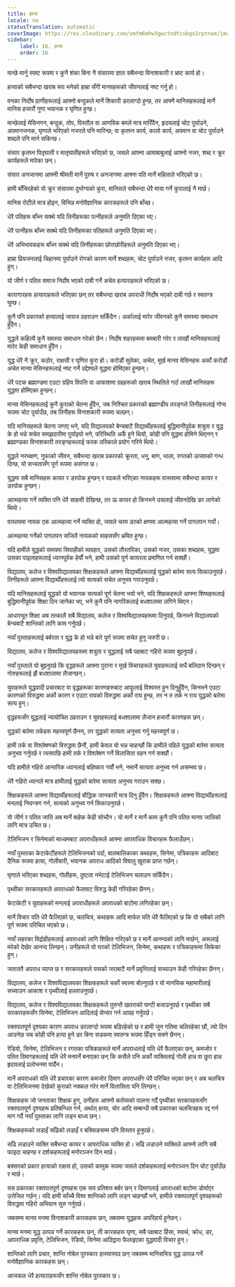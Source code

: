 ```yaml
---
title: हत्या
locale: ne
statusTranslation: automatic
coverImage: https://res.cloudinary.com/xmfm6mhw3gwctndtcubgx2rptnae/image/upload/v1740337243/small_cover_educacion_fundamental_a051170f1c.webp
sidebar:
    label: 16. हत्या
    order: 16
---
```

मान्छे मार्नु स्पष्ट रूपमा र कुनै शंका बिना नै संसारमा ज्ञात सबैभन्दा विनाशकारी र भ्रष्ट कार्य हो।

हत्याको सबैभन्दा खराब रूप भनेको हाम्रा सँगी मानवहरूको जीवनलाई नष्ट गर्नु हो।

वनका निर्दोष प्राणीहरूलाई आफ्नो बन्दुकले मार्ने शिकारी डरलाग्दो हुन्छ, तर आफ्नै मानिसहरूलाई मार्ने मानिस हजारौं गुणा भयानक र घृणित हुन्छ।

मान्छेलाई मेसिनगन, बन्दुक, तोप, पिस्तौल वा आणविक बमले मात्र मारिँदैन, हृदयलाई चोट पुर्याउने, अपमानजनक, घृणाले भरिएको नजरले पनि मारिन्छ; वा कृतघ्न कार्य, कालो कार्य, अपमान वा चोट पुर्याउने शब्दले पनि मार्न सकिन्छ।

संसार कृतघ्न पितृघाती र मातृघातीहरूले भरिएको छ, जसले आफ्ना आमाबाबुलाई आफ्नो नजर, शब्द र क्रूर कार्यहरूले मारेका छन्।

संसार अनजानमा आफ्नी श्रीमती मार्ने पुरुष र अनजानमा आफ्ना पति मार्ने महिलाले भरिएको छ।

हामी बाँचिरहेको यो क्रूर संसारमा दुर्भाग्यको कुरा, मानिसले सबैभन्दा धेरै माया गर्ने कुरालाई नै मार्छ।

मानिस रोटीले मात्र होइन, विभिन्न मनोवैज्ञानिक कारकहरूले पनि बाँच्छ।

धेरै पतिहरू बाँच्न सक्थे यदि तिनीहरूका पत्नीहरूले अनुमति दिएका भए।

धेरै पत्नीहरू बाँच्न सक्थे यदि तिनीहरूका पतिहरूले अनुमति दिएका भए।

धेरै अभिभावकहरू बाँच्न सक्थे यदि तिनीहरूका छोराछोरीहरूले अनुमति दिएका भए।

हाम्रा प्रियजनलाई चिहानमा पुर्याउने रोगको कारण मार्ने शब्दहरू, चोट पुर्याउने नजर, कृतघ्न कार्यहरू आदि हुन्।

यो जीर्ण र पतित समाज निर्दोष भएको दाबी गर्ने अचेत हत्याराहरूले भरिएको छ।

कारागारहरू हत्याराहरूले भरिएका छन् तर सबैभन्दा खराब अपराधी निर्दोष भएको दाबी गर्छ र स्वतन्त्र घुम्छ।

कुनै पनि प्रकारको हत्यालाई जायज ठहराउन सकिँदैन। अर्कालाई मारेर जीवनको कुनै समस्या समाधान हुँदैन।

युद्धले कहिल्यै कुनै समस्या समाधान गरेको छैन। निर्दोष शहरहरूमा बमबारी गरेर र लाखौं मानिसहरूलाई मारेर केही समाधान हुँदैन।

युद्ध धेरै नै क्रूर, कठोर, राक्षसी र घृणित कुरा हो। करोडौं सुतेका, अचेत, मूर्ख मानव मेसिनहरू अर्को करोडौं अचेत मानव मेसिनहरूलाई नष्ट गर्ने उद्देश्यले युद्धमा होमिएका हुन्छन्।

धेरै पटक ब्रह्माण्डमा एउटा ग्रहिय विपत्ति वा आकाशमा ग्रहहरूको खराब स्थितिले गर्दा लाखौं मानिसहरू युद्धमा होमिएका हुन्छन्।

मानव मेसिनहरूलाई कुनै कुराको चेतना हुँदैन, जब निश्चित प्रकारको ब्रह्माण्डीय तरङ्गले तिनीहरूलाई गोप्य रूपमा चोट पुर्याउँछ, तब तिनीहरू विनाशकारी रूपमा चल्छन्।

यदि मानिसहरूले चेतना जगाए भने, यदि विद्यालयको बेन्चबाटै विद्यार्थीहरूलाई बुद्धिमानीपूर्वक शत्रुता र युद्ध के हो भन्ने सचेत समझदारीमा पुर्याइयो भने, परिस्थिति अर्कै हुने थियो, कोही पनि युद्धमा होमिने थिएनन् र ब्रह्माण्डका विनाशकारी तरङ्गहरूलाई फरक तरिकाले प्रयोग गरिने थियो।

युद्धले नरभक्षण, गुफाको जीवन, सबैभन्दा खराब प्रकारको क्रूरता, धनु, बाण, भाला, रगतको उत्सवको गन्ध दिन्छ, यो सभ्यतासँग पूर्ण रूपमा असंगत छ।

युद्धमा सबै मानिसहरू कायर र डरपोक हुन्छन् र पदकले भरिएका नायकहरू वास्तवमा सबैभन्दा कायर र डरपोक हुन्छन्।

आत्महत्या गर्ने व्यक्ति पनि धेरै साहसी देखिन्छ, तर ऊ कायर हो किनभने उसलाई जीवनदेखि डर लागेको थियो।

वास्तवमा नायक एक आत्महत्या गर्ने व्यक्ति हो, जसले चरम डरको क्षणमा आत्महत्या गर्ने पागलपन गर्यो।

आत्महत्या गर्नेको पागलपन सजिलै नायकको साहससँग भ्रमित हुन्छ।

यदि हामीले युद्धको समयमा सिपाहीको व्यवहार, उसको तौरतरिका, उसको नजर, उसका शब्दहरू, युद्धमा उसका पाइलाहरूलाई ध्यानपूर्वक हेर्यौं भने, हामी उसको पूर्ण कायरता प्रमाणित गर्न सक्छौं।

विद्यालय, कलेज र विश्वविद्यालयका शिक्षकहरूले आफ्ना विद्यार्थीहरूलाई युद्धको बारेमा सत्य सिकाउनुपर्छ। तिनीहरूले आफ्ना विद्यार्थीहरूलाई त्यो सत्यको सचेत अनुभव गराउनुपर्छ।

यदि मानिसहरूलाई युद्धको यो भयानक सत्यको पूर्ण चेतना भयो भने, यदि शिक्षकहरूले आफ्ना शिष्यहरूलाई बुद्धिमानीपूर्वक शिक्षा दिन जानेका भए, भने कुनै पनि नागरिकलाई बधशालामा लगिने थिएन।

आधारभूत शिक्षा अब तत्कालै सबै विद्यालय, कलेज र विश्वविद्यालयहरूमा दिनुपर्छ, किनभने विद्यालयको बेन्चबाटै शान्तिको लागि काम गर्नुपर्छ।

नयाँ पुस्ताहरूलाई बर्बरता र युद्ध के हो भन्ने बारे पूर्ण रूपमा सचेत हुनु जरुरी छ।

विद्यालय, कलेज र विश्वविद्यालयहरूमा शत्रुता र युद्धलाई सबै पक्षबाट गहिरो रूपमा बुझ्नुपर्छ।

नयाँ पुस्ताले यो बुझ्नुपर्छ कि वृद्धहरूले आफ्ना पुराना र मूर्ख विचारहरूले युवाहरूलाई सधैं बलिदान दिन्छन् र गोरुहरूलाई झैं बधशालामा लैजान्छन्।

युवाहरूले युद्धवादी प्रचारबाट वा वृद्धहरूका कारणहरूबाट आफूलाई विश्वस्त हुन दिनुहुँदैन, किनभने एउटा कारणको विरुद्धमा अर्को कारण र एउटा रायको विरुद्धमा अर्को राय हुन्छ, तर न त तर्क न राय युद्धको बारेमा सत्य हुन्।

वृद्धहरूसँग युद्धलाई न्यायोचित ठहराउन र युवाहरूलाई बधशालामा लैजान हजारौं कारणहरू छन्।

युद्धको बारेमा तर्कहरू महत्त्वपूर्ण छैनन्, तर युद्धको सत्यता अनुभव गर्नु महत्त्वपूर्ण छ।

हामी तर्क वा विश्लेषणको विरुद्धमा छैनौं, हामी केवल यो भन्न चाहन्छौं कि हामीले पहिले युद्धको बारेमा सत्यता अनुभव गर्नुपर्छ र त्यसपछि हामी तर्क र विश्लेषण गर्ने विलासिता वहन गर्न सक्छौं।

यदि हामीले गहिरो आन्तरिक ध्यानलाई बहिष्कार गर्यौं भने, नमार्ने सत्यता अनुभव गर्न असम्भव छ।

धेरै गहिरो ध्यानले मात्र हामीलाई युद्धको बारेमा सत्यता अनुभव गराउन सक्छ।

शिक्षकहरूले आफ्ना विद्यार्थीहरूलाई बौद्धिक जानकारी मात्र दिनु हुँदैन। शिक्षकहरूले आफ्ना विद्यार्थीहरूलाई मनलाई नियन्त्रण गर्न, सत्यको अनुभव गर्न सिकाउनुपर्छ।

यो जीर्ण र पतित जाति अब मार्ने बाहेक केही सोच्दैन। यो मार्ने र मार्ने काम कुनै पनि पतित मानव जातिको लागि मात्र उचित छ।

टेलिभिजन र सिनेमाको माध्यमबाट अपराधीहरूले आफ्ना आपराधिक विचारहरू फैलाउँछन्।

नयाँ पुस्ताका केटाकेटीहरूले टेलिभिजनको पर्दा, बालबालिकाका कथाहरू, सिनेमा, पत्रिकाहरू आदिबाट दैनिक रूपमा हत्या, गोलीबारी, भयानक अपराध आदिको विषालु खुराक प्राप्त गर्छन्।

घृणाले भरिएका शब्दहरू, गोलीहरू, दुष्टता नभेटाई टेलिभिजन चलाउन सकिँदैन।

पृथ्वीका सरकारहरूले अपराधको फैलावट विरुद्ध केही गरिरहेका छैनन्।

केटाकेटी र युवाहरूको मनलाई अपराधीहरूले अपराधको बाटोमा लगिरहेका छन्।

मार्ने विचार यति धेरै फैलिएको छ, चलचित्र, कथाहरू आदि मार्फत यति धेरै फैलिएको छ कि यो सबैको लागि पूर्ण रूपमा परिचित भएको छ।

नयाँ लहरका विद्रोहीहरूलाई अपराधको लागि शिक्षित गरिएको छ र मार्ने आनन्दको लागि मार्छन्, अरूलाई मरेको देखेर आनन्द लिन्छन्। उनीहरूले यो घरको टेलिभिजन, सिनेमा, कथाहरू र पत्रिकाहरूमा सिकेका हुन्।

जताततै अपराध व्याप्त छ र सरकारहरूले यसको जराबाटै मार्ने प्रवृत्तिलाई सच्याउन केही गरिरहेका छैनन्।

विद्यालय, कलेज र विश्वविद्यालयका शिक्षकहरूले चर्को स्वरमा बोल्नुपर्छ र यो मानसिक महामारीलाई सच्याउन आकाश र पृथ्वीलाई हल्लाउनुपर्छ।

विद्यालय, कलेज र विश्वविद्यालयका शिक्षकहरूले तुरुन्तै खतराको घण्टी बजाउनुपर्छ र पृथ्वीका सबै सरकारहरूसँग सिनेमा, टेलिभिजन आदिलाई सेन्सर गर्न आग्रह गर्नुपर्छ।

रक्तपातपूर्ण दृश्यका कारण अपराध डरलाग्दो रूपमा बढिरहेको छ र हामी जुन गतिमा चलिरहेका छौं, त्यो दिन आउनेछ जब कोही पनि हत्या हुने डर बिना सडकमा स्वतन्त्र रूपमा हिँड्न सक्ने छैनन्।

रेडियो, सिनेमा, टेलिभिजन र रगतका पत्रिकाहरूले मार्ने अपराधलाई यति धेरै फैलाएका छन्, कमजोर र पतित दिमागहरूलाई यति धेरै मनपर्ने बनाएका छन् कि कसैले पनि अर्को व्यक्तिलाई गोली हान्न वा छुरा हान्न हृदयलाई प्रलोभनमा पार्दैन।

मार्ने अपराधको यति धेरै प्रचारका कारण कमजोर दिमाग अपराधसँग धेरै परिचित भएका छन् र अब चलचित्र वा टेलिभिजनमा देखेको कुराको नक्कल गरेर मार्ने विलासिता पनि लिन्छन्।

शिक्षकहरू जो जनताका शिक्षक हुन्, उनीहरू आफ्नो कर्तव्यको पालना गर्दै पृथ्वीका सरकारहरूसँग रक्तपातपूर्ण दृश्यहरू प्रतिबन्धित गर्न, अर्थात् हत्या, चोर आदि सम्बन्धी सबै प्रकारका चलचित्रहरू रद्द गर्न माग गर्दै नयाँ पुस्ताका लागि लड्न बाध्य छन्।

शिक्षकहरूको लडाइँ साँढेको लडाइँ र बक्सिङसम्म पनि विस्तार हुनुपर्छ।

साँढे लडाउने व्यक्ति सबैभन्दा कायर र आपराधिक व्यक्ति हो। साँढे लडाउने व्यक्तिले आफ्नो लागि सबै फाइदा चाहन्छ र दर्शकहरूलाई मनोरञ्जन दिन मार्छ।

बक्सरको प्रकार हत्याको राक्षस हो, उसको कामुक रूपमा जसले दर्शकहरूलाई मनोरञ्जन दिन चोट पुर्याउँछ र मार्छ।

यस प्रकारका रक्तपातपूर्ण दृश्यहरू एक सय प्रतिशत बर्बर छन् र दिमागलाई अपराधको बाटोमा डोर्याएर उत्तेजित गर्छन्। यदि हामी साँच्चै विश्व शान्तिको लागि लड्न चाहन्छौं भने, हामीले रक्तपातपूर्ण दृश्यहरूको विरुद्धमा गहिरो अभियान सुरु गर्नुपर्छ।

जबसम्म मानव मनमा विनाशकारी कारकहरू छन्, तबसम्म युद्धहरू अपरिहार्य हुनेछन्।

मानव मनमा युद्ध उत्पन्न गर्ने कारकहरू छन्, ती कारकहरू घृणा, सबै पक्षबाट हिंसा, स्वार्थ, क्रोध, डर, आपराधिक प्रवृत्ति, टेलिभिजन, रेडियो, सिनेमा आदिद्वारा फैलाइएका युद्धवादी विचार हुन्।

शान्तिको लागि प्रचार, शान्ति नोबेल पुरस्कार हास्यास्पद छन् जबसम्म मानिसभित्र युद्ध उत्पन्न गर्ने मनोवैज्ञानिक कारकहरू छन्।

आजकल धेरै हत्याराहरूसँग शान्ति नोबेल पुरस्कार छ।

